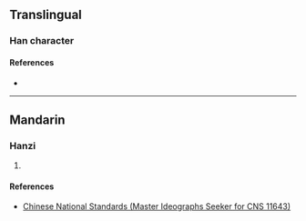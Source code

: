 {{character info}}
==Translingual==

===Han character===
{{Han char|rn=46|rad=山|as=14|sn=17|four=|canj=UMBB|ids=⿰山需}}

====References====
* {{Han ref|kx=0321.361|hdz=10802.031|uh=5DBF|ud=23999}}

----

==Mandarin==

===Hanzi===
{{cmn-hanzi|pin=[[rú]] ([[ru2]])|wg=ju<sup>2</sup>}}

# {{rfdef|cmn|sort=山14}}

====References====
* [http://www.cns11643.gov.tw/AIDB/query_general_view.do?page=3&code=6472 Chinese National Standards (Master Ideographs Seeker for CNS 11643)]